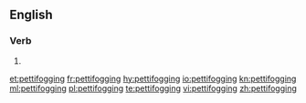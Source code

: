 ==English==

===Verb===
{{head|en}}

# {{present participle of|pettifog}}

[[et:pettifogging]]
[[fr:pettifogging]]
[[hy:pettifogging]]
[[io:pettifogging]]
[[kn:pettifogging]]
[[ml:pettifogging]]
[[pl:pettifogging]]
[[te:pettifogging]]
[[vi:pettifogging]]
[[zh:pettifogging]]